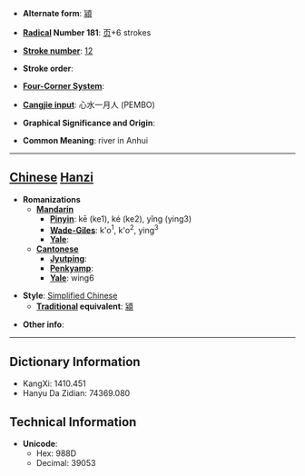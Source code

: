 * '''Alternate form''': [[潁]]

* '''[[Wiktionary:Chinese radical index| Radical]] Number 181''': [[Wiktionary:Chinese radical index 页|页]]+6 strokes

* '''[[Wiktionary:Chinese total strokes index|Stroke number]]''': [[Wiktionary:Chinese total strokes index 12|12]]

* '''Stroke order''': 

* '''[[Wiktionary:Chinese four corner index|Four-Corner System]]''': 

* '''[[Wiktionary:Chinese Cangjie index|Cangjie input]]''': 心水一月人 (PEMBO)

* '''Graphical Significance and Origin''': 

* '''Common Meaning''': river in Anhui

----

== [[Chinese]] [[Hanzi]] ==

* '''Romanizations'''
** '''[[Mandarin]]'''
*** '''[[Pinyin]]''': kē (ke1), ké (ke2), yǐng (ying3)
*** '''[[Wade-Giles]]''': k'o<sup>1</sup>, k'o<sup>2</sup>, ying<sup>3</sup>
*** '''[[Yale]]''': 
** '''[[Cantonese]]'''
*** '''[[Jyutping]]''':
*** '''[[Penkyamp]]''': 
*** '''[[Yale]]''': wing6

* '''Style''': [[Simplified Chinese]] 
** '''[[Traditional Chinese|Traditional]] equivalent''': [[潁]]

* '''Other info''': 

----

== Dictionary Information ==

* KangXi: 1410.451
* Hanyu Da Zidian: 74369.080

== Technical Information ==

* '''Unicode''':
** Hex: 988D
** Decimal: 39053